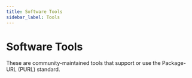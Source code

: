 ```yaml
---
title: Software Tools
sidebar_label: Tools
---
```



# Software Tools

These are community-maintained tools that support or use the Package-URL (PURL) standard.

<ToolGrid />

